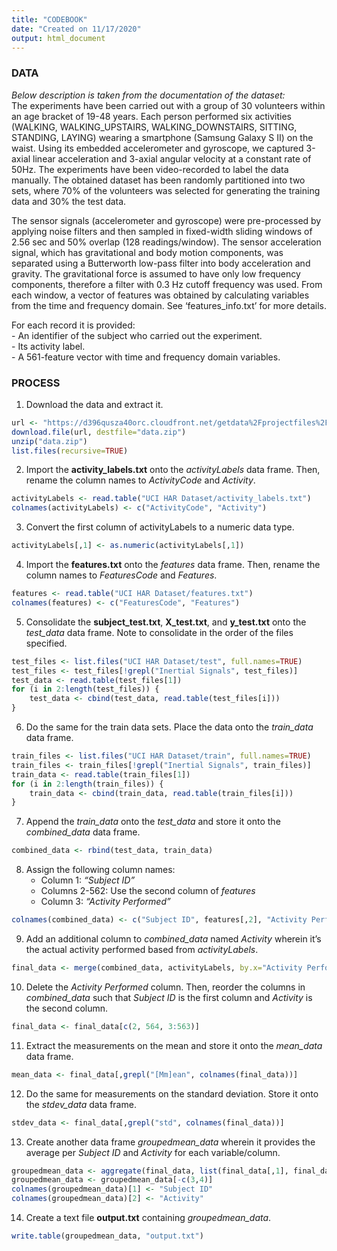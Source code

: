 ---
title: "CODEBOOK"
date: "Created on 11/17/2020"
output: html_document
---

### DATA
*Below description is taken from the documentation of the dataset:*     
The experiments have been carried out with a group of 30 volunteers within an age bracket of 19-48 years. Each person performed six activities (WALKING, WALKING_UPSTAIRS, WALKING_DOWNSTAIRS, SITTING, STANDING, LAYING) wearing a smartphone (Samsung Galaxy S II) on the waist. Using its embedded accelerometer and gyroscope, we captured 3-axial linear acceleration and 3-axial angular velocity at a constant rate of 50Hz. The experiments have been video-recorded to label the data manually. The obtained dataset has been randomly partitioned into two sets, where 70% of the volunteers was selected for generating the training data and 30% the test data.     

The sensor signals (accelerometer and gyroscope) were pre-processed by applying noise filters and then sampled in fixed-width sliding windows of 2.56 sec and 50% overlap (128 readings/window). The sensor acceleration signal, which has gravitational and body motion components, was separated using a Butterworth low-pass filter into body acceleration and gravity. The gravitational force is assumed to have only low frequency components, therefore a filter with 0.3 Hz cutoff frequency was used. From each window, a vector of features was obtained by calculating variables from the time and frequency domain. See 'features_info.txt' for more details.     

For each record it is provided:   
- An identifier of the subject who carried out the experiment.     
- Its activity label.     
- A 561-feature vector with time and frequency domain variables.     


### PROCESS
1. Download the data and extract it.     

```{r eval=FALSE}
url <- "https://d396qusza40orc.cloudfront.net/getdata%2Fprojectfiles%2FUCI%20HAR%20Dataset.zip"
download.file(url, destfile="data.zip")
unzip("data.zip")
list.files(recursive=TRUE)
```

2. Import the **activity_labels.txt** onto the *activityLabels* data frame. Then, rename the column names to *ActivityCode* and *Activity*.     

```{r eval=FALSE}
activityLabels <- read.table("UCI HAR Dataset/activity_labels.txt")
colnames(activityLabels) <- c("ActivityCode", "Activity")
```

3. Convert the first column of activityLabels to a numeric data type.

```{r eval=FALSE}
activityLabels[,1] <- as.numeric(activityLabels[,1])
```

4. Import the **features.txt** onto the *features* data frame. Then, rename the column names to *FeaturesCode* and *Features*.

```{r eval=FALSE}
features <- read.table("UCI HAR Dataset/features.txt")
colnames(features) <- c("FeaturesCode", "Features")
```

5. Consolidate the **subject_test.txt**, **X_test.txt**, and **y_test.txt** onto the *test_data* data frame. Note to consolidate in the order of the files specified.     

```{r eval=FALSE}
test_files <- list.files("UCI HAR Dataset/test", full.names=TRUE)
test_files <- test_files[!grepl("Inertial Signals", test_files)]
test_data <- read.table(test_files[1])
for (i in 2:length(test_files)) {
    test_data <- cbind(test_data, read.table(test_files[i]))
}
```

6. Do the same for the train data sets. Place the data onto the *train_data* data frame.     

```{r eval=FALSE}
train_files <- list.files("UCI HAR Dataset/train", full.names=TRUE)
train_files <- train_files[!grepl("Inertial Signals", train_files)]
train_data <- read.table(train_files[1])
for (i in 2:length(train_files)) {
    train_data <- cbind(train_data, read.table(train_files[i]))
}
```

7. Append the *train_data* onto the *test_data* and store it onto the *combined_data* data frame.     

```{r eval=FALSE}
combined_data <- rbind(test_data, train_data)
```

8. Assign the following column names:     
    + Column 1: *"Subject ID"*     
    + Columns 2-562: Use the second column of *features*     
    + Column 3: *"Activity Performed"*     

```{r eval=FALSE}
colnames(combined_data) <- c("Subject ID", features[,2], "Activity Performed")
```

9. Add an additional column to *combined_data* named *Activity* wherein it's the actual activity performed based from *activityLabels*.     

```{r eval=FALSE}
final_data <- merge(combined_data, activityLabels, by.x="Activity Performed", by.y="ActivityCode")
```

10. Delete the *Activity Performed* column. Then, reorder the columns in *combined_data* such that *Subject ID* is the first column and *Activity* is the second column.     

```{r eval=FALSE}
final_data <- final_data[c(2, 564, 3:563)]
```
   
11. Extract the measurements on the mean and store it onto the *mean_data* data frame.     

```{r eval=FALSE}
mean_data <- final_data[,grepl("[Mm]ean", colnames(final_data))]
```

12. Do the same for measurements on the standard deviation. Store it onto the *stdev_data* data frame.     

```{r eval=FALSE}
stdev_data <- final_data[,grepl("std", colnames(final_data))]
```

13. Create another data frame *groupedmean_data* wherein it provides the average per *Subject ID* and *Activity* for each variable/column. 

```{r eval=FALSE}
groupedmean_data <- aggregate(final_data, list(final_data[,1], final_data[,2]), mean, na.rm=TRUE, simplify=TRUE)
groupedmean_data <- groupedmean_data[-c(3,4)]
colnames(groupedmean_data)[1] <- "Subject ID"
colnames(groupedmean_data)[2] <- "Activity"

```

14. Create a text file **output.txt** containing *groupedmean_data*.     

```{r eval=FALSE}
write.table(groupedmean_data, "output.txt")
```